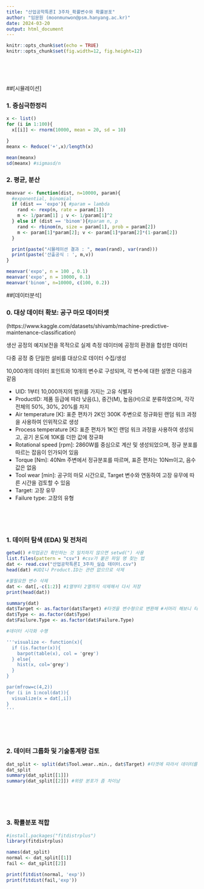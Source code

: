 ```yaml
---
title: "산업공학특론I 3주차_확률변수와 확률분포"
author: "임문원 (moonmunwon@psm.hanyang.ac.kr)"
date: 2024-03-20
output: html_document
---
```


```r
knitr::opts_chunk$set(echo = TRUE)
knitr::opts_chunk$set(fig.width=12, fig.height=12)
```

<br>
<br>
<br>

##[시뮬레이션]

### 1. 중심극한정리

```r
x <- list()
for (i in 1:100){
  x[[i]] <- rnorm(10000, mean = 20, sd = 10)

}
meanx <- Reduce('+',x)/length(x)

mean(meanx)
sd(meanx) #sigmasd/n

```

### 2. 평균, 분산
```r
meanvar <- function(dist, n=10000, param){
  #exponential, binomial
  if (dist == 'expo'){ #param = lambda
    rand <- rexp(n, rate = param[1])
    m <- 1/param[1] ; v <- 1/param[1]^2
  } else if (dist == 'binom'){#param n, p
    rand <- rbinom(n, size = param[1], prob = param[2])
    m <- param[1]*param[2]; v <- param[1]*param[2]*(1-param[2])
  }

  print(paste("시뮬레이션 결과 : ", mean(rand), var(rand)))
  print(paste('산출공식 : ', m,v))
}

meanvar('expo', n = 100 , 0.1)
meanvar('expo', n = 10000, 0.1)
meanvar('binom', n=10000, c(100, 0.2))

```



##[데이터분석]


### 0. 대상 데이터 확보: 공구 마모 데이터셋
(https://www.kaggle.com/datasets/shivamb/machine-predictive-maintenance-classification)

생산 공정의 예지보전을 목적으로 실제 측정 데이터에 공정의 환경을 합성한 데이터

다중 공정 중 단일한 설비를 대상으로 데이터 수집/생성

10,000개의 데이터 포인트와 10개의 변수로 구성되며, 각 변수에 대한 설명은 다음과 같음

* UID: 1부터 10,000까지의 범위를 가지는 고유 식별자
* ProductID: 제품 등급에 따라 낮음(L), 중간(M), 높음(H)으로 분류하였으며, 각각 전체의 50%, 30%, 20%를 차지
* Air temperature [K]: 표준 편차가 2K인 300K 주변으로 정규화된 랜덤 워크 과정을 사용하여 인위적으로 생성
* Process temperature [K]: 표준 편차가 1K인 랜덤 워크 과정을 사용하여 생성되고, 공기 온도에 10K를 더한 값에 정규화
* Rotational speed [rpm]: 2860W를 중심으로 계산 및 생성되었으며, 정규 분포를 따르는 잡음이 인가되어 있음
* Torque [Nm]: 40Nm 주변에서 정규분포를 따르며, 표준 편차는 10Nm이고, 음수 값은 없음
* Tool wear [min]: 공구의 마모 시간으로, Target 변수와 연동하여 고장 유무에 따른 시간을 검토할 수 있음
* Target: 고장 유무
* Failure type: 고장의 유형

<br>
<br>
<br>

### 1. 데이터 탐색 (EDA) 및 전처리
```r
getwd() #작업공간 확인하는 것 일치하지 않으면 setwd(") 사용
list.files(pattern = "csv") #csv가 붙은 파일 명 찾는 법
dat <- read.csv("산업공학특론I_3주차_실습 데이터.csv")
head(dat) #UDI나 Product.ID는 관련 없으므로 삭제

#불필요한 변수 삭제
dat <- dat[,-c(1:2)] #1열부터 2열까지 삭제해서 다시 저장
print(head(dat))

summary(dat)
dat$Target <- as.factor(dat$Target) #타겟을 변수형으로 변환해 #서머리 해보니 타겟이 0과 1이 몇개인지 나타남
dat$Type <- as.factor(dat$Type)
dat$Failure.Type <- as.factor(dat$Failure.Type)

#데이터 시각화 수행

'''visualize <- function(x){
  if (is.factor(x)){
    barpot(table(x), col = 'grey')
  } else{
    hist(x, col='grey')
  }
}

par(mfrow=c(4,2))
for (i in 1:ncol(dat)){
  visualize(x = dat[,i])
}
'''

```

<br>
<br>
<br>

### 2. 데이터 그룹화 및 기술통계량 검토
```r
dat_split <- split(dat$Tool.wear..min., dat$Target) #타겟에 따라서 데이터를 나눠보기
dat_split
summary(dat_split[[1]])
summary(dat_split[[2]]) #위랑 분포가 좀 차이남
```

<br>
<br>
<br>

### 3. 확률분포 적합

```r

#install.packages("fitdistrplus")
library(fitdistrplus)

names(dat_split)
normal <- dat_split[[1]]
fail <- dat_split[[2]]

print(fitdist(normal, 'exp'))
print(fitdist(fail,'exp'))


```
